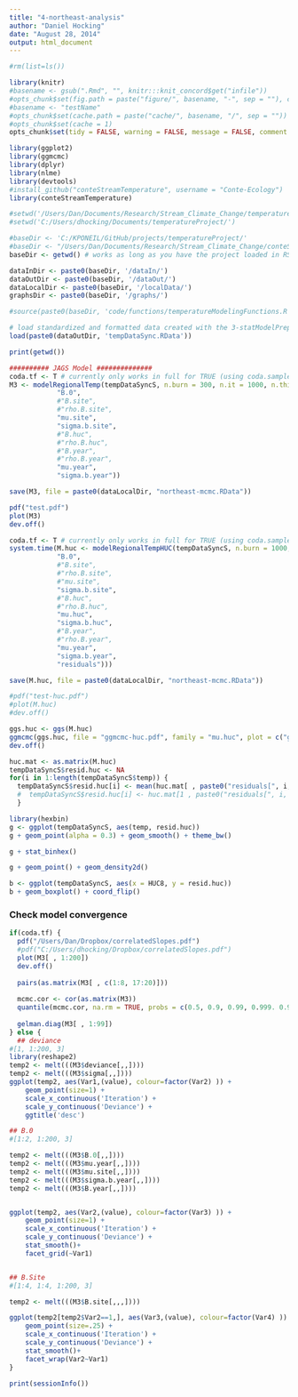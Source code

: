 ```yaml
---
title: "4-northeast-analysis"
author: "Daniel Hocking"
date: "August 28, 2014"
output: html_document
---
```


```r
#rm(list=ls())

library(knitr)
#basename <- gsub(".Rmd", "", knitr:::knit_concord$get("infile"))
#opts_chunk$set(fig.path = paste("figure/", basename, "-", sep = ""), cache.path = paste("cache/", basename, "/", sep = ""))
#basename <- "testName"
#opts_chunk$set(cache.path = paste("cache/", basename, "/", sep = ""))
#opts_chunk$set(cache = 1)
opts_chunk$set(tidy = FALSE, warning = FALSE, message = FALSE, comment = NA, verbose = TRUE)

```


```r
library(ggplot2)
library(ggmcmc)
library(dplyr)
library(nlme)
library(devtools)
#install_github("conteStreamTemperature", username = "Conte-Ecology")
library(conteStreamTemperature)

#setwd('/Users/Dan/Documents/Research/Stream_Climate_Change/temperatureProject/')
#setwd('C:/Users/dhocking/Documents/temperatureProject/')

#baseDir <- 'C:/KPONEIL/GitHub/projects/temperatureProject/'
#baseDir <- "/Users/Dan/Documents/Research/Stream_Climate_Change/conteStreamTemperature_northeast"
baseDir <- getwd() # works as long as you have the project loaded in RStudio - does not work for kniting

dataInDir <- paste0(baseDir, '/dataIn/')
dataOutDir <- paste0(baseDir, '/dataOut/')
dataLocalDir <- paste0(baseDir, '/localData/')
graphsDir <- paste0(baseDir, '/graphs/')

#source(paste0(baseDir, 'code/functions/temperatureModelingFunctions.R'))

# load standardized and formatted data created with the 3-statModelPrep.Rmd script
load(paste0(dataOutDir, 'tempDataSync.RData'))
```

```r
print(getwd())
```


```r
########## JAGS Model ##############
coda.tf <- T # currently only works in full for TRUE (using coda.samples)
M3 <- modelRegionalTemp(tempDataSyncS, n.burn = 300, n.it = 1000, n.thin = 1, n.chains = 3, coda = coda.tf, param.list = c("sigma",
            "B.0",
            #"B.site",
            #"rho.B.site",
            "mu.site",
            "sigma.b.site",
            #"B.huc",
            #"rho.B.huc",
            #"B.year",
            #"rho.B.year",
            "mu.year",
            "sigma.b.year"))

save(M3, file = paste0(dataLocalDir, "northeast-mcmc.RData"))

pdf("test.pdf")
plot(M3)
dev.off()
```

```r
coda.tf <- T # currently only works in full for TRUE (using coda.samples)
system.time(M.huc <- modelRegionalTempHUC(tempDataSyncS, n.burn = 1000, n.it = 1000, n.thin = 1, nc = 3, coda = coda.tf, param.list = c("sigma",
            "B.0",
            #"B.site",
            #"rho.B.site",
            #"mu.site",
            "sigma.b.site",
            #"B.huc",
            #"rho.B.huc",
            "mu.huc",
            "sigma.b.huc",
            #"B.year",
            #"rho.B.year",
            "mu.year",
            "sigma.b.year",
            "residuals")))

save(M.huc, file = paste0(dataLocalDir, "northeast-mcmc.RData"))

#pdf("test-huc.pdf")
#plot(M.huc)
#dev.off()

ggs.huc <- ggs(M.huc)
ggmcmc(ggs.huc, file = "ggmcmc-huc.pdf", family = "mu.huc", plot = c("ggs_density",  "ggs_traceplot", "ggs_running", "ggs_compare_partial", "ggs_autocorrelation", "ggs_crosscorrelation", "ggs_Rhat", "ggs_geweke", "ggs_caterpillar"))
dev.off()

huc.mat <- as.matrix(M.huc)
tempDataSyncS$resid.huc <- NA
for(i in 1:length(tempDataSyncS$temp)) {
  tempDataSyncS$resid.huc[i] <- mean(huc.mat[ , paste0("residuals[", i, "]")])
  #  tempDataSyncS$resid.huc[i] <- huc.mat[1 , paste0("residuals[", i, "]")]
  }

library(hexbin)
g <- ggplot(tempDataSyncS, aes(temp, resid.huc)) 
g + geom_point(alpha = 0.3) + geom_smooth() + theme_bw()

g + stat_binhex()

g + geom_point() + geom_density2d()

b <- ggplot(tempDataSyncS, aes(x = HUC8, y = resid.huc))
b + geom_boxplot() + coord_flip()

```

### Check model convergence
```r
if(coda.tf) {
  pdf("/Users/Dan/Dropbox/correlatedSlopes.pdf")
  #pdf("C:/Users/dhocking/Dropbox/correlatedSlopes.pdf")
  plot(M3[ , 1:200])
  dev.off()
  
  pairs(as.matrix(M3[ , c(1:8, 17:20)]))
  
  mcmc.cor <- cor(as.matrix(M3))
  quantile(mcmc.cor, na.rm = TRUE, probs = c(0.5, 0.9, 0.99, 0.999. 0.9999))
  
  gelman.diag(M3[ , 1:99])
} else {
  ## deviance
#[1, 1:200, 3]
library(reshape2)
temp2 <- melt(((M3$deviance[,,])))
temp2 <- melt(((M3$sigma[,,])))
ggplot(temp2, aes(Var1,(value), colour=factor(Var2) )) +  
    geom_point(size=1) +
    scale_x_continuous('Iteration') +
    scale_y_continuous('Deviance') +
    ggtitle('desc')

## B.0
#[1:2, 1:200, 3]

temp2 <- melt(((M3$B.0[,,])))
temp2 <- melt(((M3$mu.year[,,])))
temp2 <- melt(((M3$mu.site[,,])))
temp2 <- melt(((M3$sigma.b.year[,,])))
temp2 <- melt(((M3$B.year[,,])))


ggplot(temp2, aes(Var2,(value), colour=factor(Var3) )) +  
    geom_point(size=1) +
    scale_x_continuous('Iteration') +
    scale_y_continuous('Deviance') +
    stat_smooth()+
    facet_grid(~Var1)


## B.Site
#[1:4, 1:4, 1:200, 3]

temp2 <- melt(((M3$B.site[,,,])))

ggplot(temp2[temp2$Var2==1,], aes(Var3,(value), colour=factor(Var4) )) +  
    geom_point(size=.25) +
    scale_x_continuous('Iteration') +
    scale_y_continuous('Deviance') +
    stat_smooth()+
    facet_wrap(Var2~Var1)
}

```

```r

print(sessionInfo())

```





